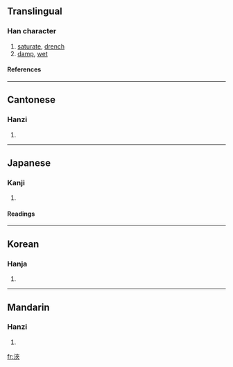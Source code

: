 {{see|浃}}

==Translingual==
===Han character===
{{Han char|rn=85|rad=水|as=07|sn=10|four=3413<sub>8</sub>|canj=水大人人 (EKOO)}}
# [[saturate]], [[drench]]
# [[damp]], [[wet]]
====References====
{{Han ref|kx=0625.170|dkj=17506|dj=1027.030|hdz=31620.070|uh=6D79|ud=28025|bh=AF48|bd=44872}}

----
==Cantonese==
===Hanzi===
{{yue-hanzi|jyut=|y=jip3}}
# {{defn|Cantonese}}

----
==Japanese==
===Kanji===
{{ja-kanji|grade=|rs=水07}}
# {{defn|Japanese}} 
====Readings====
{{ja-readings|on=[[しょう]] (shō)|kun=[[あまねし]] (amaneshi), [[とおる]] (tooru), [[うるおう]] (uruou)}}

----
==Korean==
===Hanja===
{{ko-hanja|hangeul=협|eumhun=|rv=hyeop|mr=hyŏp|y=heyp}}
# {{defn|Korean}}

----
==Mandarin==
===Hanzi===
{{cmn-hanzi|sim=浃|pin=[[jiā]] (jia1), [[jiá]] (jia2)|wg=chia<sup>1</sup>, chia<sup>2</sup>}}
# {{defn|Mandarin}}

[[fr:浹]]